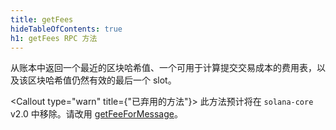 ```yaml
---
title: getFees
hideTableOfContents: true
h1: getFees RPC 方法
---
```


从账本中返回一个最近的区块哈希值、一个可用于计算提交交易成本的费用表，以及该区块哈希值仍然有效的最后一个 slot。

<Callout type="warn" title={"已弃用的方法"}>
  此方法预计将在 `solana-core` v2.0 中移除。请改用
  [getFeeForMessage](/docs/rpc/http/getfeeformessage)。
</Callout>

